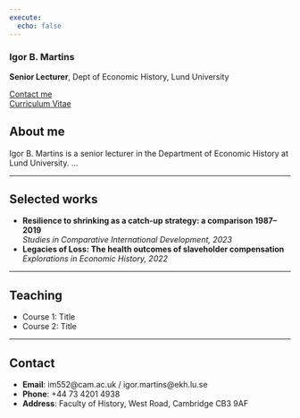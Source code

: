 ---
execute:
  echo: false
---

<section class="hero">
<div class="hero-content">

# Igor B. Martins  
**Senior Lecturer**, Dept of Economic History, Lund University  

[Contact me](#contact){.btn}  
[Curriculum Vitae](files/CV_IgorMartins.pdf){.btn}

</div>
</section>

<div id="home"></div>

## About me
Igor B. Martins is a senior lecturer in the Department of Economic History at Lund University. …

---

<div id="selected-works"></div>

## Selected works
- **Resilience to shrinking as a catch-up strategy: a comparison 1987–2019**  
  *Studies in Comparative International Development, 2023*  
- **Legacies of Loss: The health outcomes of slaveholder compensation**  
  *Explorations in Economic History, 2022*

---

<div id="teaching"></div>

## Teaching
- Course 1: Title  
- Course 2: Title

---

<div id="contact"></div>

## Contact
- **Email**: im552@cam.ac.uk / igor.martins@ekh.lu.se  
- **Phone**: +44 73 4201 4938  
- **Address**: Faculty of History, West Road, Cambridge CB3 9AF

